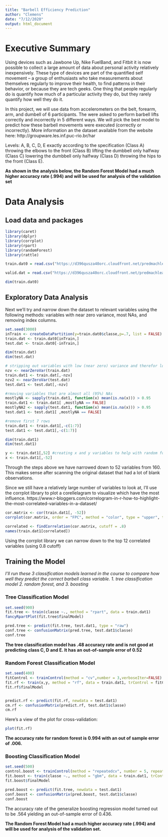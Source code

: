 ```yaml
---
title: "Barbell Efficiency Prediction"
author: "Clemens"
date: "7/12/2020"
output: html_document
---
```


# Executive Summary
Using devices such as Jawbone Up, Nike FuelBand, and Fitbit it is now possible to collect a large amount of data about personal activity relatively inexpensively. These type of devices are part of the quantified self movement – a group of enthusiasts who take measurements about themselves regularly to improve their health, to find patterns in their behavior, or because they are tech geeks. One thing that people regularly do is quantify how much of a particular activity they do, but they rarely quantify how well they do it. 

In this project, we will use data from accelerometers on the belt, forearm, arm, and dumbell of 6 participants. The were asked to perform barbell lifts correctly and incorrectly in 5 different ways. We will pick the best model to predict how these barbell movements were executed (correctly or incorrectly).  More information an the dataset available from the website here: http://groupware.les.inf.puc-rio.br/har 

Levels: A, B, C, D, E
exactly according to the specification (Class A)
throwing the elbows to the front (Class B)
lifting the dumbbell only halfway (Class C) 
lowering the dumbbell only halfway (Class D) 
throwing the hips to the front (Class E).

**As shown in the analysis below, the Random Forest Model had a much higher accuracy rate (.994) and will be used for analysis of the validation set**

# Data Analysis

## Load data and packages
```r
library(caret)
library(dplyr)
library(corrplot)
library(rpart)
library(randomForest)
library(rattle)

train.dat0 = read.csv("https://d396qusza40orc.cloudfront.net/predmachlearn/pml-training.csv", na.strings = c("", "NA", "#DIV/0!", " ")) #make all blank strings NA

valid.dat = read.csv("https://d396qusza40orc.cloudfront.net/predmachlearn/pml-testing.csv", na.strings = c("", "NA", "#DIV/0!"," ")) 

dim(train.dat0)
```
## Exploratory Data Analysis
Next we'll try and narrow down the dataset to relevant variables using the following methods: variables with near zero variance, most NAs, and removing index columns.

```r
set.seed(3000)
inTrain <- createDataPartition(y=train.dat0$classe,p=.7, list = FALSE)
train.dat <- train.dat0[inTrain,]
test.dat <- train.dat0[-inTrain,]

dim(train.dat)
dim(test.dat)

# stripping out variables with low (near zero) variance and therefor low effect on classe
nzv <- nearZeroVar(train.dat)   
train.dat1 <- train.dat[,-nzv]
nzv2 <- nearZeroVar(test.dat)   
test.dat1 <- test.dat[,-nzv]

#rmoving variables that are almost all (95%) NAs
mostlyNA <- sapply(train.dat1, function(x) mean(is.na(x))) > 0.95
train.dat1 <- train.dat1[ ,mostlyNA == FALSE]
mostlyNA2 <- sapply(test.dat1, function(x) mean(is.na(x))) > 0.95
test.dat1 <- test.dat1[ ,mostlyNA == FALSE]

#remove first 7 rows
train.dat1 <- train.dat1[,-c(1:7)]
test.dat1 <- test.dat1[,-c(1:7)]

dim(train.dat1)
dim(test.dat1)

y <- train.dat1[,52] #creating x and y variables to help with random forest runtime
x <- train.dat1[,-52]
```

Through the steps above we have narrowed down to 52 variables from 160.  This makes sense after scanning the original dataset that had a lot of blank observations.

Since we still have a relatively large number of variables to look at, I'll use the corrplot library to plot a corellelagram to visualize which have the most influence.  https://www.r-bloggers.com/correlogram-in-r-how-to-highlight-the-most-correlated-variables-in-a-dataset/

```r
cor.matrix <- cor(train.dat1[, -52])
corrplot(cor.matrix, order = "FPC", method = "color", type = "upper", tl.cex = .6, tl.col = rgb(0, 0, 0)) #.6 appears to be the best font size

correlated <- findCorrelation(cor.matrix, cutoff = .8)
names(train.dat1[correlated])
```

Using the corrplot library we can narrow down to the top 12 correlated variables (using 0.8 cutoff)

## Training the Model

*I'll run these 3 classification models learned in the course to compare how well they predict the correct barbell class variable.
1. tree classification model
2. random forest, and 
3. boosting*


### Tree Classification Model
```r
set.seed(900)
fit.tree <- train(classe ~., method = "rpart", data = train.dat1)
fancyRpartPlot(fit.tree$finalModel)

pred.tree <- predict(fit.tree, test.dat1, type = "raw")
conf.tree <- confusionMatrix(pred.tree, test.dat1$classe)
conf.tree
```
**The tree classification model has .48 accuracy rate and is not good at predicting class C, D and E.  It has an out-of-sample error of 0.52**

### Random Forest Classification Model
```r
set.seed(400)
fitControl <- trainControl(method = "cv",number = 3,verboseIter=FALSE)
fit.rf <- train(x,y, method = "rf", data = train.dat1, trControl = fitControl)
fit.rf$finalModel


predict.rf <- predict(fit.rf, newdata = test.dat1)
cm.rf <- confusionMatrix(predict.rf, test.dat1$classe)
cm.rf
```

Here's a view of the plot for cross-validation:
```r
plot(fit.rf)
```


**The accuracy rate for random forest is 0.994 with an out of sample error of .006.**

### Boosting Classification Model
```r
set.seed(500)
control.boost <- trainControl(method = "repeatedcv", number = 5, repeats = 1)
fit.boost <- train(classe ~., method = "gbm", data = train.dat1, trControl = control.boost, verbose=FALSE) 
fit.boost$finalModel

pred.boost <- predict(fit.tree, newdata = test.dat1)
conf.boost <- confusionMatrix(pred.boost, test.dat1$classe)
conf.boost
```
The accuracy rate of the generalize boosting regression model turned out to be .564 yielding an out-of-sample error of 0.436.



**The Random Forest Model had a much higher accuracy rate (.994) and will be used for analysis of the validation set.**

